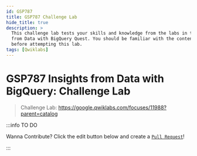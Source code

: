 ```yaml
---
id: GSP787
title: GSP787 Challenge Lab
hide_title: true
description: >
  This challenge lab tests your skills and knowledge from the labs in the Insights
  from Data with BigQuery Quest. You should be familiar with the content of the labs
  before attempting this lab.
tags: [Qwiklabs]
---
```


<head>
  <meta name="keywords" content={require("../seo/keywords").add(`GSP787`)} />
</head>

<!-- Do Not Update Above -->

# GSP787 Insights from Data with BigQuery: Challenge Lab

> Challenge Lab: https://google.qwiklabs.com/focuses/11988?parent=catalog


:::info TO DO

Wanna Contribute? Click the edit button below and create a [`Pull Request`](https://github.com/jhasuraj01/qwiklabs/tree/main/docs/GSP787.mdx)!

:::